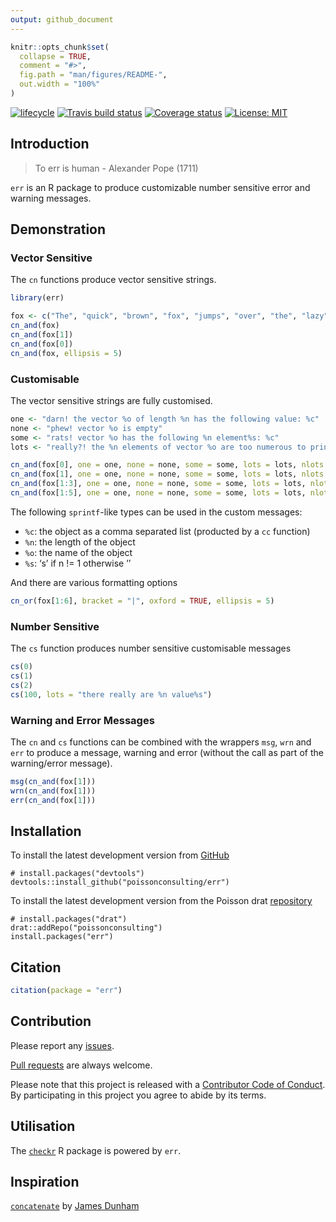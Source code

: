 ```yaml
---
output: github_document
---
```


<!-- README.md is generated from README.Rmd. Please edit that file -->

```r
knitr::opts_chunk$set(
  collapse = TRUE,
  comment = "#>",
  fig.path = "man/figures/README-",
  out.width = "100%"
)
```

[![lifecycle](https://img.shields.io/badge/lifecycle-maturing-blue.svg)](https://www.tidyverse.org/lifecycle/#maturing)
[![Travis build status](https://travis-ci.com/poissonconsulting/err.svg?branch=master)](https://travis-ci.com/poissonconsulting/err)
[![Coverage status](https://codecov.io/gh/poissonconsulting/err/branch/master/graph/badge.svg)](https://codecov.io/github/poissonconsulting/err?branch=master)
[![License: MIT](https://img.shields.io/badge/License-MIT-green.svg)](https://opensource.org/licenses/MIT)

## Introduction

> To err is human - Alexander Pope (1711)

`err` is an R package to produce customizable number sensitive error and warning messages.

## Demonstration

### Vector Sensitive

The `cn` functions produce vector sensitive strings.
```r
library(err)

fox <- c("The", "quick", "brown", "fox", "jumps", "over", "the", "lazy", "dog")
cn_and(fox)
cn_and(fox[1])
cn_and(fox[0])
cn_and(fox, ellipsis = 5)
```

### Customisable

The vector sensitive strings are fully customised.
```r
one <- "darn! the vector %o of length %n has the following value: %c"
none <- "phew! vector %o is empty"
some <- "rats! vector %o has the following %n element%s: %c"
lots <- "really?! the %n elements of vector %o are too numerous to print"

cn_and(fox[0], one = one, none = none, some = some, lots = lots, nlots = 5)
cn_and(fox[1], one = one, none = none, some = some, lots = lots, nlots = 5)
cn_and(fox[1:3], one = one, none = none, some = some, lots = lots, nlots = 5)
cn_and(fox[1:5], one = one, none = none, some = some, lots = lots, nlots = 5)
```

The following `sprintf`-like types can be used in the custom messages:

- `%c`: the object as a comma separated list (producted by a `cc` function)
- `%n`: the length of the object
- `%o`: the name of the object
- `%s`: 's' if n != 1 otherwise ''

And there are various formatting options
```r
cn_or(fox[1:6], bracket = "|", oxford = TRUE, ellipsis = 5)
```

### Number Sensitive

The `cs` function produces number sensitive customisable messages

```r
cs(0)
cs(1)
cs(2)
cs(100, lots = "there really are %n value%s")
```

### Warning and Error Messages

The `cn` and `cs` functions can be combined with the wrappers `msg`, `wrn` and `err` to produce a message, warning and error (without the call as part of the warning/error message).

```r
msg(cn_and(fox[1]))
wrn(cn_and(fox[1]))
err(cn_and(fox[1]))
```

## Installation

To install the latest development version from [GitHub](https://github.com/poissonconsulting/err)
```
# install.packages("devtools")
devtools::install_github("poissonconsulting/err")
```

To install the latest development version from the Poisson drat [repository](https://github.com/poissonconsulting/drat)
```
# install.packages("drat")
drat::addRepo("poissonconsulting")
install.packages("err")
```

## Citation

```r
citation(package = "err")
```

## Contribution

Please report any [issues](https://github.com/poissonconsulting/err/issues).

[Pull requests](https://github.com/poissonconsulting/err/pulls) are always welcome.

Please note that this project is released with a [Contributor Code of Conduct](CONDUCT.md). 
By participating in this project you agree to abide by its terms.

## Utilisation

The [`checkr`](https://github.com/poissonconsulting/checkr) R package is powered by `err`.

## Inspiration

[`concatenate`](https://github.com/jamesdunham/concatenate) by [James Dunham](https://github.com/jamesdunham)
